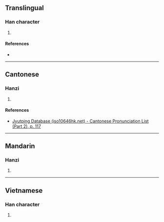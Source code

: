 {{character info/new}}
==Translingual==

===Han character===
{{Han char|rn=64|rad=手|as=10|sn=13|four=|canj=QHUK|ids=⿰扌臭}}

# {{defn|Han|sort=手10}}

====References====
* {{Han ref|kx=0447.090|dkj=12488|dj=0798.010|hdz=31932.100|uh=641D|ud=25629}}

----

==Cantonese==

===Hanzi===
{{yue-hanzi|jyut=[[hau2]]|y=hau2}}

# {{defn|lang=yue|sort=手10}}

====References====
* [http://www.iso10646hk.net/jp/document/download.jsp Jyutping Database (iso10646hk.net) - Cantonese Pronunciation List (Part 2), p. 117]

----

==Mandarin==

===Hanzi===
{{cmn-hanzi|pin=[[qiǔ]] ([[qiu3]])|wg=ch'iu<sup>3</sup>}}

# {{defn|lang=cmn|sort=手10}}

----

==Vietnamese==

===Han character===
{{vi-readings|rs=手10|hanviet=xỏ}}

# {{defn|lang=vi|sort=手10}}